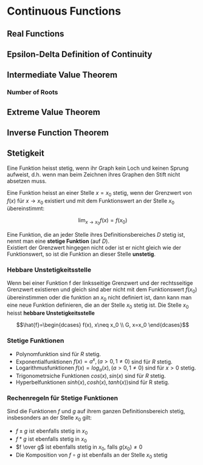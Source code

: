 
# Continuous Functions

## Real Functions

## Epsilon-Delta Definition of Continuity

## Intermediate Value Theorem

### Number of Roots

## Extreme Value Theorem

## Inverse Function Theorem


## Stetigkeit

Eine Funktion heisst stetig, wenn ihr Graph kein Loch und keinen Sprung aufweist, d.h. wenn man beim Zeichnen ihres Graphen den Stift nicht absetzen muss.

Eine Funktion heisst an einer Stelle $x = x_0$ stetig, wenn der Grenzwert von $f(x)$ für $x \to x_0$ existiert und mit dem Funktionswert an der Stelle $x_0$ übereinstimmt:

```math
\lim_{x \to x_0}{f(x)}=f(x_0)
```

Eine Funktion, die an jeder Stelle ihres Definitionsbereiches $D$ stetig ist, nennt man eine **stetige Funktion** (auf $D$).  
Existiert der Grenzwert hingegen nicht oder ist er nicht gleich wie der Funktionswert, so ist die Funktion an dieser Stelle **unstetig**.

### Hebbare Unstetigkeitsstelle

Wenn bei einer Funktion f der linksseitige Grenzwert und der rechtsseitige Grenzwert existieren und gleich sind aber nicht mit dem Funktionswert $f(x_0)$ übereinstimmen oder die funktion an $x_0$ nicht definiert ist, dann kann man eine neue Funktion definieren, die an der Stelle $x_0$ stetig ist. Die Stelle $x_0$ heisst **hebbare Unstetigkeitsstelle**

```math
\hat{f}=\begin{dcases}
        f(x), x\neq x_0 \\
        G, x=x_0
\end{dcases}
```

### Stetige Funktionen

- Polynomfunktion sind für $R$ stetig.
- Exponentialfunktionen $f(x)=a^x, (a > 0, 1\neq 0)$ sind für $R$ stetig.  
- Logarithmusfunktionen $f(x)=log_a(x), (a > 0, 1\neq 0)$ sind für $x>0$ stetig.
- Trigonometrsiche Funktionen $cos(x), sin(x)$ sind für $R$ stetig.
- Hyperbelfunktionen $sinh(x), cosh(x), tanh(x))$sind für R stetig.

### Rechenregeln für Stetige Funktionen

Sind die Funktionen $f$ und $g$ auf ihrem ganzen Definitionsbereich stetig, insbesonders an der Stelle $x_0$ gilt:

- $f \pm g$ ist ebenfalls stetig in $x_0$
- $f * g$ ist ebenfalls stetig in $x_0$
- $f \over g$ ist ebenfalls stetig in $x_0$, falls $g(x_0) \neq 0$
- Die Komposition von $f \circ g$ ist ebenfalls an der Stelle $x_0$ stetig
